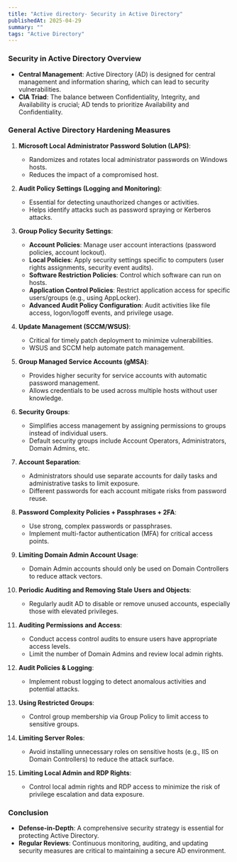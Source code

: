 ```yaml
---
title: "Active directory- Security in Active Directory"
publishedAt: 2025-04-29
summary: ""
tags: "Active Directory"
---
```



### Security in Active Directory Overview
- **Central Management**: Active Directory (AD) is designed for central management and information sharing, which can lead to security vulnerabilities.
- **CIA Triad**: The balance between Confidentiality, Integrity, and Availability is crucial; AD tends to prioritize Availability and Confidentiality.

### General Active Directory Hardening Measures
1. **Microsoft Local Administrator Password Solution (LAPS)**:
   - Randomizes and rotates local administrator passwords on Windows hosts.
   - Reduces the impact of a compromised host.

2. **Audit Policy Settings (Logging and Monitoring)**:
   - Essential for detecting unauthorized changes or activities.
   - Helps identify attacks such as password spraying or Kerberos attacks.

3. **Group Policy Security Settings**:
   - **Account Policies**: Manage user account interactions (password policies, account lockout).
   - **Local Policies**: Apply security settings specific to computers (user rights assignments, security event audits).
   - **Software Restriction Policies**: Control which software can run on hosts.
   - **Application Control Policies**: Restrict application access for specific users/groups (e.g., using AppLocker).
   - **Advanced Audit Policy Configuration**: Audit activities like file access, logon/logoff events, and privilege usage.

4. **Update Management (SCCM/WSUS)**:
   - Critical for timely patch deployment to minimize vulnerabilities.
   - WSUS and SCCM help automate patch management.

5. **Group Managed Service Accounts (gMSA)**:
   - Provides higher security for service accounts with automatic password management.
   - Allows credentials to be used across multiple hosts without user knowledge.

6. **Security Groups**:
   - Simplifies access management by assigning permissions to groups instead of individual users.
   - Default security groups include Account Operators, Administrators, Domain Admins, etc.

7. **Account Separation**:
   - Administrators should use separate accounts for daily tasks and administrative tasks to limit exposure.
   - Different passwords for each account mitigate risks from password reuse.

8. **Password Complexity Policies + Passphrases + 2FA**:
   - Use strong, complex passwords or passphrases.
   - Implement multi-factor authentication (MFA) for critical access points.

9. **Limiting Domain Admin Account Usage**:
   - Domain Admin accounts should only be used on Domain Controllers to reduce attack vectors.

10. **Periodic Auditing and Removing Stale Users and Objects**:
    - Regularly audit AD to disable or remove unused accounts, especially those with elevated privileges.

11. **Auditing Permissions and Access**:
    - Conduct access control audits to ensure users have appropriate access levels.
    - Limit the number of Domain Admins and review local admin rights.

12. **Audit Policies & Logging**:
    - Implement robust logging to detect anomalous activities and potential attacks.

13. **Using Restricted Groups**:
    - Control group membership via Group Policy to limit access to sensitive groups.

14. **Limiting Server Roles**:
    - Avoid installing unnecessary roles on sensitive hosts (e.g., IIS on Domain Controllers) to reduce the attack surface.

15. **Limiting Local Admin and RDP Rights**:
    - Control local admin rights and RDP access to minimize the risk of privilege escalation and data exposure.

### Conclusion
- **Defense-in-Depth**: A comprehensive security strategy is essential for protecting Active Directory.
- **Regular Reviews**: Continuous monitoring, auditing, and updating security measures are critical to maintaining a secure AD environment.


